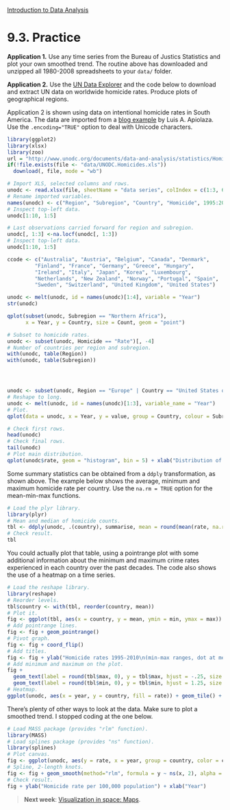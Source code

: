 <style>@import url(style.css);</style>
[Introduction to Data Analysis](index.html "Course index")

# 9.3. Practice

__Application 1.__ Use any time series from the Bureau of Justics Statistics and plot your own smoothed trend. The routine above has downloaded and unzipped all 1980-2008 spreadsheets to your `data/` folder.

__Application 2.__ Use the [UN Data Explorer](http://data.un.org/Data.aspx?d=UNODC&f=tableCode%3a1) and the code below to download and extract UN data on worldwide homicide rates. Produce plots of geographical regions.

Application 2 is shown using data on intentional homicide rates in South America. The data are imported from a [blog example](http://www.quantumforest.com/2012/02/revisiting-homicide-rates/) by Luis A. Apiolaza. Use the `.encoding="TRUE"` option to deal with Unicode characters.

```r
library(ggplot2)
library(xlsx)
library(zoo)
url = "http://www.unodc.org/documents/data-and-analysis/statistics/Homicide/Homicide_data_series.xls"
if(!file.exists(file <- "data/UNODC.Homicides.xls"))
  download(, file, mode = "wb")

# Import XLS, selected columns and rows.
unodc <- read.xlsx(file, sheetName = "data series", colIndex = c(1:3, 6:22), rowIndex = 7:213)
# Rename imported variables.
names(unodc) <- c("Region", "Subregion", "Country", "Homicide", 1995:2010)
# Inspect top-left data.
unodc[1:10, 1:5]

# Last observations carried forward for region and subregion.
unodc[, 1:3] <-na.locf(unodc[, 1:3])
# Inspect top-left data.
unodc[1:10, 1:5]

ccode <- c("Australia", "Austria", "Belgium", "Canada", "Denmark",
         "Finland", "France", "Germany", "Greece", "Hungary",
         "Ireland", "Italy", "Japan", "Korea", "Luxembourg",
         "Netherlands", "New Zealand", "Norway", "Portugal", "Spain",
         "Sweden", "Switzerland", "United Kingdom", "United States")

unodc <- melt(unodc, id = names(unodc)[1:4], variable = "Year")
str(unodc)

qplot(subset(unodc, Subregion == "Northern Africa"),
      x = Year, y = Country, size = Count, geom = "point")

# Subset to homicide rates.
unodc <- subset(unodc, Homicide == "Rate")[, -4]
# Number of countries per region and subregion.
with(unodc, table(Region))
with(unodc, table(Subregion))




unodc <- subset(unodc, Region == "Europe" | Country == "United States of America")
# Reshape to long.
unodc <- melt(unodc, id = names(unodc)[1:3], variable_name = "Year")
# Plot.
qplot(data = unodc, x = Year, y = value, group = Country, colour = Subregion, se = F, geom = "smooth")

# Check first rows.
head(unodc)
# Check final rows.
tail(unodc)
# Plot main distribution.
qplot(unodc$rate, geom = "histogram", bin = 5) + xlab("Distribution of homicide rates") + ylab("N")
```

Some summary statistics can be obtained from a `ddply` transformation, as shown above. The example below shows the average, minimum and maximum homicide rate per country. Use the `na.rm = TRUE` option for the mean-min-max functions.

```r
# Load the plyr library.
library(plyr)
# Mean and median of homicide counts.
tbl <- ddply(unodc, .(country), summarise, mean = round(mean(rate, na.rm = TRUE),1), min = min(rate, na.rm = TRUE), max = max(rate, na.rm = TRUE))
# Check result.
tbl
```

You could actually plot that table, using a pointrange plot with some additional information about the minimum and maximum crime rates experienced in each country over the past decades. The code also shows the use of a heatmap on a time series.

```r
# Load the reshape library.
library(reshape)
# Reorder levels.
tbl$country <- with(tbl, reorder(country, mean))
# Plot it.
fig <- ggplot(tbl, aes(x = country, y = mean, ymin = min, ymax = max))
# Add pointrange lines.
fig <- fig + geom_pointrange()
# Pivot graph.
fig <- fig + coord_flip()
# Add titles.
fig <- fig + ylab("Homicide rates 1995-2010\n(min-max ranges, dot at mean)") + xlab("")
# Add minimum and maximum on the plot.
fig + 
  geom_text(label = round(tbl$max, 0), y = tbl$max, hjust = -.25, size = 4) + 
  geom_text(label = round(tbl$min, 0), y = tbl$min, hjust = 1.25, size = 4)
# Heatmap.
ggplot(unodc, aes(x = year, y = country, fill = rate)) + geom_tile() + scale_fill_gradient(low="white", high="red", name = "Homicide rate") + theme_bw()
```

There's plenty of other ways to look at the data. Make sure to plot a smoothed trend. I stopped coding at the one below.

```r
# Load MASS package (provides "rlm" function).
library(MASS)
# Load splines package (provides "ns" function).
library(splines)
# Plot canvas.
fig <- ggplot(unodc, aes(y = rate, x = year, group = country, color = country, fill = country))
# Spline, 2-length knots.
fig <- fig + geom_smooth(method="rlm", formula = y ~ ns(x, 2), alpha = .25)
# Check result.
fig + ylab("Homicide rate per 100,000 population") + xlab("Year")
```

> __Next week__: [Visualization in space: Maps](100_maps.html).
